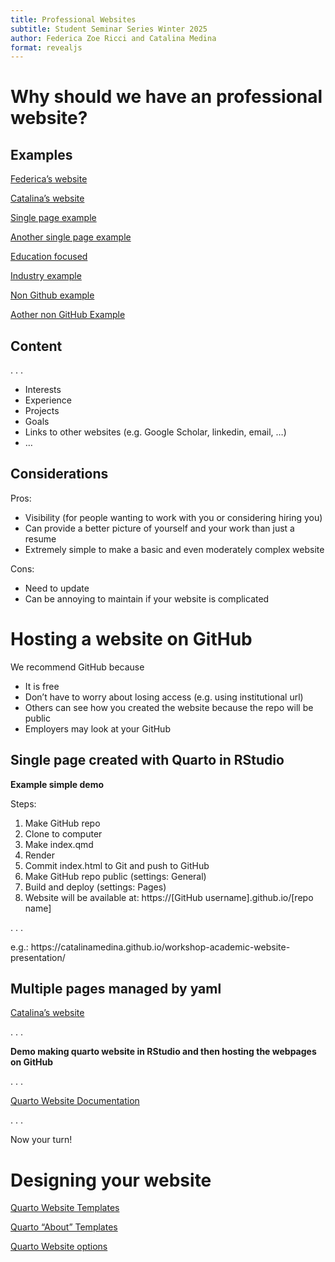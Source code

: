 ```yaml
---
title: Professional Websites
subtitle: Student Seminar Series Winter 2025
author: Federica Zoe Ricci and Catalina Medina
format: revealjs
---
```


# Why should we have an professional website?

## Examples

[Federica's website](https://federicazoe.github.io/)

[Catalina's website](https://catalinamedina.github.io/)

[Single page example](https://www.hbendekgey.me/)

[Another single page example](https://giosueio.github.io/)

[Education focused](https://srmatth.github.io/teacher/)

[Industry example](https://damon.phd/)

[Non Github example](https://isaachgoldstein.netlify.app/)

[Aother non GitHub Example](https://sclifton0.wixsite.com/saraclifton)


## Content

. . .

- Interests
- Experience
- Projects
- Goals
- Links to other websites (e.g. Google Scholar, linkedin, email, ...)
- ... 

## Considerations

Pros:

- Visibility (for people wanting to work with you or considering hiring you)
- Can provide a better picture of yourself and your work than just a resume
- Extremely simple to make a basic and even moderately complex website

Cons:

- Need to update
- Can be annoying to maintain if your website is complicated

# Hosting a website on GitHub

We recommend GitHub because 

- It is free
- Don't have to worry about losing access (e.g. using institutional url)
- Others can see how you created the website because the repo will be public
- Employers may look at your GitHub

## Single page created with Quarto in RStudio

**Example simple demo**

Steps:

1. Make GitHub repo
2. Clone to computer
3. Make index.qmd
4. Render
5. Commit index.html to Git and push to GitHub
6. Make GitHub repo public (settings: General)
7. Build and deploy (settings: Pages)
8. Website will be available at: https://[GitHub username].github.io/[repo name]

. . .

e.g.: https://catalinamedina.github.io/workshop-academic-website-presentation/

## Multiple pages managed by yaml

[Catalina's website](https://catalinamedina.github.io/)

. . .

**Demo making quarto website in RStudio and then hosting the webpages on GitHub**

. . .

[Quarto Website Documentation](https://quarto.org/docs/websites/)

. . . 

Now your turn!

# Designing your website

[Quarto Website Templates](https://quarto.org/docs/gallery/#websites)

[Quarto "About" Templates](https://quarto.org/docs/websites/website-about.html)

[Quarto Website options](https://quarto.org/docs/reference/projects/websites.html)
